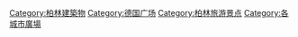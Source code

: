 {{Commonscat|Squares in Berlin}}

[[Category:柏林建築物|Category:柏林建築物]]
[[Category:德国广场|Category:德国广场]]
[[Category:柏林旅游景点|Category:柏林旅游景点]]
[[Category:各城市廣場|Category:各城市廣場]]